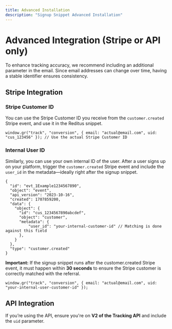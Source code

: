 ```yaml
---
title: Advanced Installation
description: "Signup Snippet Advanced Installation"
---
```


# Advanced Integration (Stripe or API only)

To enhance tracking accuracy, we recommend including an additional parameter in the email. Since email addresses can change over time, having a stable identifier ensures consistency.


## Stripe Integration

### Stripe Customer ID

You can use the Stripe Customer ID you receive from the `customer.created` Stripe event, and use it in the Reditus snippet.

```
window.gr("track", "conversion", { email: "actual@email.com", uid: "cus_123456" }); // Use the actual Stripe Customer ID
```

### Internal User ID

Similarly, you can use your own internal ID of the user. After a user signs up on your platform, trigger the `customer.created` Stripe event and include the `user_id` in the metadata—ideally right after the signup snippet.

```
{
  "id": "evt_1Example1234567890",
  "object": "event",
  "api_version": "2023-10-16",
  "created": 1707859200,
  "data": {
    "object": {
      "id": "cus_1234567890abcdef",
      "object": "customer",
      "metadata": {
          "user_id": "your-internal-customer-id" // Matching is done against this field
      },
    }
  },
  "type": "customer.created"
}
```

**Important:** If the signup snippet runs after the customer.created Stripe event, it must happen within **30 seconds** to ensure the Stripe customer is correctly matched with the referral.

```
window.gr("track", "conversion", { email: "actual@email.com", uid: "your-internal-user-customer-id" });
```

## API Integration

If you’re using the API, ensure you're on **V2 of the Tracking API** and include the `uid` parameter.
